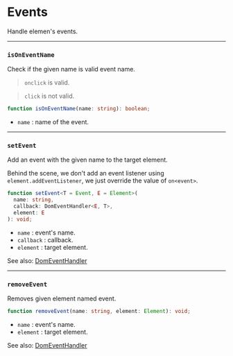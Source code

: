 # Events

Handle elemen's events.

---

### `isOnEventName`

Check if the given name is valid event name.

> `onclick` is valid.

> `click` is not valid.

```ts
function isOnEventName(name: string): boolean;
```

- `name` : name of the event.

---

### `setEvent`

Add an event with the given name to the target element.

Behind the scene, we don't add an event listener using `element.addEventListener`, we just override the value of `on<event>`.

```ts
function setEvent<T = Event, E = Element>(
  name: string,
  callback: DomEventHandler<E, T>,
  element: E
): void;
```

- `name` : event's name.
- `callback` : callback.
- `element` : target element.

See also: [DomEventHandler](types/#domeventhandler)

---

### `removeEvent`

Removes given element named event.

```ts
function removeEvent(name: string, element: Element): void;
```

- `name` : event's name.
- `element` : target element.

See also: [DomEventHandler](types/#domeventhandler)
